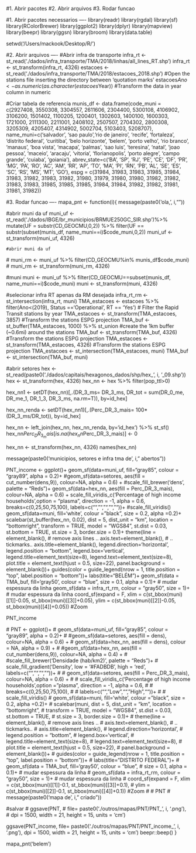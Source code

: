 #1. Abrir pacotes
#2. Abrir arquivos
#3. Rodar funcao


#1. Abrir pacotes necessarios ----
library(readr)
library(rgdal)
library(sf)
library(RColorBrewer)
library(ggplot2)
library(dplyr)
library(mapview)
library(beepr)
library(ggsn)
library(broom)
library(data.table)

setwd('/Users/mackook/Desktop/R/')


#2. Abrir arquivos ----
#Abrir infra de transporte
infra_rt <- st_read('./dados/infra_transporte/TMA/2018/linhas/all_lines_RT.shp')
infra_rt <- st_transform(infra_rt, 4326)
estacoes <- st_read('./dados/infra_transporte/TMA/2018/estacoes_2018.shp') #Open the stations file inserting the directory between 'quotation marks'
estacoes$Ano <- as.numeric(as.character(estacoes$Year)) #Transform the data in year column in numeric

#Criar tabela de referencia
munis_df <- data.frame(code_muni = c(2927408, 3550308, 3304557, 2611606, 2304400, 5300108, 4106902,
                                     3106200, 1501402, 1100205, 1200401, 1302603, 1400100, 1600303, 
                                     1721000, 2111300, 2211001, 2408102, 2507507, 2704302, 2800308,
                                     3205309, 4205407, 4314902, 5002704, 5103403, 5208707),
                       name_muni=c('salvador', 'sao paulo','rio de janeiro', 'recife', 'fortaleza', 
                                   'distrito federal', 'curitiba', 'belo horizonte', 'belem', 'porto velho', 
                                   'rio branco', 'manaus', 'boa vista', 'macapa', 'palmas', 'sao luis',
                                   'teresina', 'natal', 'joao pessoa', 'maceio', 'aracaju', 'vitoria', 
                                   'florianopolis', 'porto alegre', 'campo grande', 'cuiaba', 'goiania'),
                       abrev_state=c('BA', 'SP', 'RJ', 'PE', 'CE', 'DF', 'PR', 'MG', 'PA', 'RO',
                                     'AC', 'AM', 'RR', 'AP', 'TO', 'MA', 'PI', 'RN', 'PB', 'AL',
                                     'SE', 'ES', 'SC', 'RS', 'MS', 'MT', 'GO'), 
                       espg = c(31984, 31983, 31983, 31985, 31984, 31983, 31982, 31983, 31982, 31980, 
                                31979, 31980, 31980, 31982, 31982, 31983, 31983, 31985, 31985, 31985, 
                                31984, 31984, 31982, 31982, 31981, 31981, 31982))


#3. Rodar funcao ----
mapa_pnt <- function(i){
  message(paste0('ola, ', i,"\n"))
  
  #abrir muni da uf
  muni_uf <- st_read('./dados/IBGE/br_municipios/BRMUE250GC_SIR.shp')%>%
    mutate(UF = substr(CD_GEOCMU,0,2)) %>% filter(UF == substr(subset(munis_df, name_muni==i)$code_muni,0,2))
  muni_uf <- st_transform(muni_uf, 4326)
  
    #abrir muni da uf
  # muni_rm <- muni_uf %>% filter(CD_GEOCMU%in% munis_df$code_muni)
  # muni_rm <- st_transform(muni_rm, 4326)
  
  #muni
  muni <- muni_uf %>% filter(CD_GEOCMU==subset(munis_df, name_muni==i)$code_muni)
  muni <- st_transform(muni, 4326)

  #selecionar infra RT apenas da RM desejada
  infra_rt_rm <- st_intersection(infra_rt, muni)
  TMA_estacoes <- estacoes %>% filter(Ano<(2019), Status =='Operational', RT == 'Yes') # Filter the Rapid Transit stations by year
  TMA_estacoes <- st_transform(TMA_estacoes, 3857) #Transform the stations ESPG projection
  TMA_buf <- st_buffer(TMA_estacoes, 1000) %>% st_union  #create the 1km buffer (~0.6mi) around the stations
  TMA_buf <- st_transform(TMA_buf, 4326) #Transform the stations ESPG projection
  TMA_estacoes <- st_transform(TMA_estacoes, 4326) #Transform the stations ESPG projection
  TMA_estacoes <- st_intersection(TMA_estacoes, muni)
  TMA_buf <- st_intersection(TMA_buf, muni)
  
  
  #abrir setores
  hex <- st_read(paste0('./dados/capitais/hexagonos_dados/shp/hex_', i, '_09.shp'))
  hex <- st_transform(hex, 4326)
  hex_nn <- hex %>% filter(pop_ttl>0)
  
  hex_nn1 <- setDT(hex_nn)[,.(DR_3_ms= DR_3_ms, 
                             DR_tot = sum(DR_0_me, DR_me_1, DR_1_3, DR_3_ms, na.rm=T)),
                          by=id_hex]
  
  hex_nn_renda <- setDT(hex_nn1)[,.(Perc_DR_3_mais= 100*(DR_3_ms/DR_tot)),
                               by=id_hex]
  
  hex_nn <- left_join(hex_nn, hex_nn_renda, by='id_hex') %>% st_sf()
  hex_nn$Perc_DR_3_mais[is.na(hex_nn$Perc_DR_3_mais)] <- 0  
  
  hex_nn <- st_transform(hex_nn, 4326)
  names(hex_nn)
  
  message(paste0('municipios, setores e infra tma de ', i," abertos"))
  
  PNT_income <- ggplot()+
    geom_sf(data=muni_uf, fill="gray85", colour = "gray89", alpha = 0.2)+
    #geom_sf(data=setores, aes(fill = cut_number(dens,9)), colour=NA, alpha = 0.6) +
    #scale_fill_brewer('dens', palette = "Reds")+
    geom_sf(data=hex_nn, aes(fill = Perc_DR_3_mais), colour=NA, alpha = 0.6) +
    scale_fill_viridis_c('Percentage of high income households',option = "plasma", direction = -1, alpha = 0.6,
                         breaks=c(0,25,50,75,100),
                         labels=c("","","","",""))+
    #scale_fill_viridis()
    geom_sf(data=muni, fill='white', colour = "black", size = 0.2, alpha =0.2)+
    scalebar(st_buffer(hex_nn, 0.02), dist = 5, dist_unit = "km", location = "bottomright",
             transform = TRUE, model = "WGS84", st.dist = 0.03, st.bottom = TRUE, 
             st.size = 3, border.size = 0.1)+
    theme(line = element_blank(),                          # remove axis lines ..
          axis.text=element_blank(),                       # .. tickmarks..
          axis.title=element_blank(),
          legend.direction='horizontal',
          legend.position = "bottom",
          legend.box='vertical',
          legend.title=element_text(size=8),
          legend.text=element_text(size=8),
          plot.title = element_text(hjust = 0.5, size=22),
          panel.background = element_blank())+
    guides(color = guide_legend(nrow = 1, title.position = "top", label.position = "bottom"))+
    labs(title="BELÉM")+
    geom_sf(data = TMA_buf, fill='gray50', colour = "blue", 
            size = 0.1, alpha = 0.1)+           # mudar espessura da linha
    geom_sf(data = infra_rt_rm, colour = "gray50", size = 1)+           # mudar espessura da linha
    coord_sf(expand = F, xlim = c(st_bbox(muni)[[1]]-0.05, st_bbox(muni)[[3]]+0.05),
             ylim = c(st_bbox(muni)[[2]]-0.05, st_bbox(muni)[[4]]+0.05)) #Zoom
  
  PNT_income
  
  
  # PNT <- ggplot()+
  #   geom_sf(data=muni_uf, fill="gray85", colour = "gray89", alpha = 0.2)+
  #   #geom_sf(data=setores, aes(fill = dens), colour=NA, alpha = 0.6) +
  #   geom_sf(data=hex_nn, aes(fill = dens), colour = NA, alpha = 0.9) +
  #   #geom_sf(data=hex_nn, aes(fill = cut_number(dens,9)), colour=NA, alpha = 0.4) +
  #   #scale_fill_brewer('Densidade (hab/km2)', palette = "Reds")+
  #   scale_fill_gradient('Density', low = '#FADBDB', high = 'red', labels=c("","","",""))+
  #   # geom_sf(data=setores, aes(fill = Perc_DR_3_mais), colour=NA, alpha = 0.6) +
  #   # scale_fill_viridis_c('Percentage of high income households',option = "plasma", direction = -1, alpha = 0.6,
  #   #                      breaks=c(0,25,50,75,100),
  #   #                      labels=c("","Low","","High",""))+
  #   # scale_fill_viridis()
  #   geom_sf(data=muni, fill='white', colour = "black", size = 0.2, alpha =0.2)+
  #   scalebar(muni, dist = 5, dist_unit = "km", location = "bottomright",
  #            transform = TRUE, model = "WGS84", st.dist = 0.03, st.bottom = TRUE, 
  #            st.size = 3, border.size = 0.1)+
  #   theme(line = element_blank(),                          # remove axis lines ..
  #         axis.text=element_blank(),                       # .. tickmarks..
  #         axis.title=element_blank(),
  #         legend.direction='horizontal',
  #         legend.position = "bottom",
  #         legend.box='vertical',
  #         legend.title=element_text(size=8),
  #         legend.text=element_text(size=8),
  #         plot.title = element_text(hjust = 0.5, size=22),
  #         panel.background = element_blank())+
  #   guides(color = guide_legend(nrow = 1, title.position = "top", label.position = "bottom"))+
  #   labs(title="DISTRITO FEDERAL")+
  #   geom_sf(data = TMA_buf, fill='gray50', colour = "blue", 
  #           size = 0.1, alpha = 0.1)+           # mudar espessura da linha
  #   geom_sf(data = infra_rt_rm, colour = "gray50", size = 1)+           # mudar espessura da linha
  #   coord_sf(expand = F, xlim = c(st_bbox(muni)[[1]]-0.1, st_bbox(muni)[[3]]+0.1),
  #            ylim = c(st_bbox(muni)[[2]]-0.1, st_bbox(muni)[[4]]+0.1)) #Zoom
  # 
  # PNT
  # message(paste0('mapa de ', i," criado"))
  
  #salvar
  # ggsave(PNT, 
  #        file= paste0('./outros/mapas/PNT/PNT_', i, '.png'), 
  #        dpi = 1500, width = 21, height = 15, units = 'cm')
  
  ggsave(PNT_income, 
         file= paste0('./outros/mapas/PNT/PNT_income_', i, '.png'), 
         dpi = 1500, width = 21, height = 15, units = 'cm')
  beepr::beep()
}

mapa_pnt('belem')
